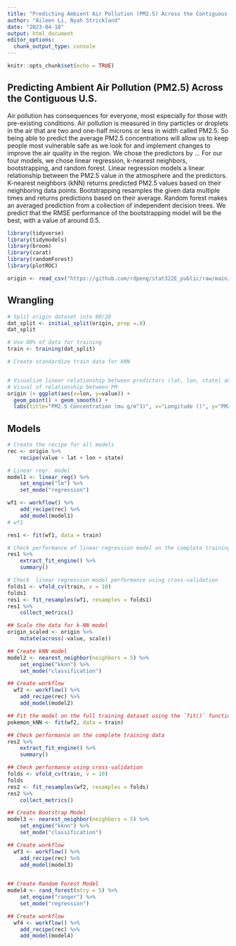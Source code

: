 ```yaml
---
title: "Predicting Ambient Air Pollution (PM2.5) Across the Contiguous U.S."
author: "Aileen Li, Nyah Strickland"
date: "2023-04-18"
output: html_document
editor_options: 
  chunk_output_type: console
---
```


```r
knitr::opts_chunk$set(echo = TRUE)
```
## Predicting Ambient Air Pollution (PM2.5) Across the Contiguous U.S.

  Air pollution has consequences for everyone, most especially for those with pre-existing conditions. Air pollution is measured in tiny particles or droplets in the air that are two and one-half microns or less in width called PM2.5. So being able to predict the average PM2.5 concentrations will allow us to keep people most vulnerable safe as we look for and implement changes to improve the air quality in the region.
We chose the predictors by …
For our four models, we chose linear regression, k-nearest neighbors, bootstrapping, and random forest. Linear regression models a linear relationship between the PM2.5 value in the atmosphere and the predictors. K-nearest neighbors (kNN) returns predicted PM2.5 values based on their neighboring data points. Bootstrapping resamples the given data multiple times and returns predictions based on their average. Random forest makes an averaged prediction from a collection of independent decision trees. We predict that the RMSE performance of the bootstrapping model will be the best, with a value of around 0.5.

```r
library(tidyverse)
library(tidymodels)
library(broom)
library(carat)
library(randomForest)
library(plotROC)

origin <- read_csv("https://github.com/rdpeng/stat322E_public/raw/main/data/pm25_data.csv.gz")
```

## Wrangling
```r
# Split origin dataset into 80/20
dat_split <- initial_split(origin, prop =.8)
dat_split

# Use 80% of data for training 
train <- training(dat_split)

# Create standardize train data for kNN


# Visualize linear relationship between predictors (lat, lon, state) and value
# Visual of relationship between PM
origin |> ggplot(aes(x=lon, y=value)) + 
  geom_point() + geom_smooth() + 
  labs(title="PM2.5 Concentration (mu g/m^3)", x="Longitude ()", y="PM2.5")

```

## Models 
```r
# Create the recipe for all models
rec <- origin %>% 
    recipe(value ~ lat + lon + state) 

# Linear regr. model
model1 <- linear_reg() %>% 
    set_engine("lm") %>% 
    set_mode("regression")

wf1 <- workflow() %>% 
    add_recipe(rec) %>% 
    add_model(model1)
# wf1

res1 <- fit(wf1, data = train)

# Check performance of linear regression model on the complete training data
res1 %>% 
    extract_fit_engine() %>% 
    summary()

# Check  linear regression model performance using cross-validation
folds1 <- vfold_cv(train, v = 10)
folds1
res1 <- fit_resamples(wf1, resamples = folds1)
res1 %>% 
    collect_metrics()
```
```r
## Scale the data for k-NN model
origin_scaled <- origin %>% 
    mutate(across(-value, scale))

## Create kNN model
model2 <- nearest_neighbor(neighbors = 5) %>% 
    set_engine("kknn") %>% 
    set_mode("classification")

## Create workflow
  wf2 <- workflow() %>% 
    add_recipe(rec) %>% 
    add_model(model2)

## Fit the model on the full training dataset using the `fit()` function
pokemon_kNN <- fit(wf2, data = train)

## Check performance on the complete training data
res2 %>% 
    extract_fit_engine() %>% 
    summary()

## Check performance using cross-validation
folds <- vfold_cv(train, v = 10)
folds
res2 <- fit_resamples(wf2, resamples = folds)
res2 %>% 
    collect_metrics()
```

```r
## Create Bootstrap Model
model3 <- nearest_neighbor(neighbors = 5) %>% 
    set_engine("kknn") %>% 
    set_mode("classification")

## Create workflow
  wf3 <- workflow() %>% 
    add_recipe(rec) %>% 
    add_model(model3)
    
```

```r
## Create Random Forest Model
model4 <- rand_forest(mtry = 5) %>% 
    set_engine("ranger") %>% 
    set_mode("regression")

## Create workflow
  wf4 <- workflow() %>% 
    add_recipe(rec) %>% 
    add_model(model4)

```





